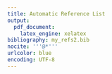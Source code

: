 ```yaml
---
title: Automatic Reference List
output:
  pdf_document:
    latex_engine: xelatex
bibliography: my_refs2.bib
nocite: '''@*'''
urlcolor: blue
encoding: UTF-8
---
```


